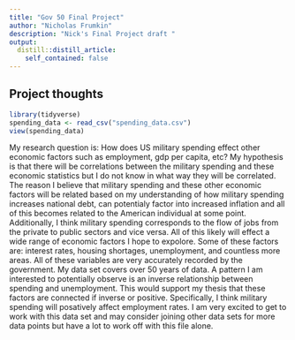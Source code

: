 ```yaml
---
title: "Gov 50 Final Project"
author: "Nicholas Frumkin"
description: "Nick's Final Project draft "
output:
  distill::distill_article:
    self_contained: false
---
```




## Project thoughts

```r
library(tidyverse)
spending_data <- read_csv("spending_data.csv")
view(spending_data)
```

My research question is: How does US military spending effect other economic factors such as employment, gdp per capita, etc? My hypothesis is that there will be correlations between the military spending and these economic statistics but I do not know in what way they will be correlated. The reason I believe that military spending and these other economic factors will be related based on my understanding of how military spending increases national debt, can potentialy factor into increased inflation and all of this becomes related to the American individual at some point. Additionally, I think military spending corresponds to the flow of jobs from the private to public sectors and vice versa. All of this likely will effect a wide range of economic factors I hope to expolore. Some of these factors are: interest rates, housing shortages, unemployment, and countless more areas. All of these variables are very accurately recorded by the government. My data set covers over 50 years of data. A pattern I am interested to potentially observe is an inverse relationship between spending and unemployment. This would support my thesis that these factors are connected if inverse or positive. Specifically, I think military spending will posatively affect employment rates. I am very excited to get to work with this data set and may consider joining other data sets for more data points but have a lot to work off with this file alone. 





